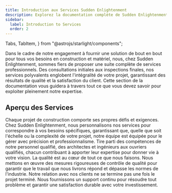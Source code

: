 ```yaml
---
title: Introduction aux Services Sudden Enlightenment
description: Explorez la documentation complète de Sudden Enlightenment pour un examen approfondi de nos outils haut de gamme et services de construction.
sidebar:
  label: Introduction to Services
  order: 2
---
```


  Tabs,
  TabItem,
} from "@astrojs/starlight/components";

Dans le cadre de notre engagement à fournir une solution de bout en bout pour tous vos besoins en construction et matériel, nous, chez Sudden Enlightenment, sommes fiers de proposer une suite complète de services professionnels. Des consultations initiales aux inspections finales, nos services polyvalents englobent l'intégralité de votre projet, garantissant des résultats de qualité et la satisfaction du client. Cette section de la documentation vous guidera à travers tout ce que vous devez savoir pour exploiter pleinement notre expertise.

## Aperçu des Services

<Tabs>
  <TabItem label="Solutions sur Mesure">
    Chaque projet de construction comporte ses propres défis et exigences. Chez Sudden Enlightenment, nous personnalisons nos services pour correspondre à vos besoins spécifiques, garantissant que, quelle que soit l'échelle ou la complexité de votre projet, notre équipe est équipée pour le gérer avec précision et professionnalisme.
  </TabItem>
  <TabItem label="Équipe d'Experts">
    Tire parti des compétences de notre personnel qualifié, des architectes et ingénieurs aux ouvriers qualifiés, chacun contribuant à apporter leur expertise pour donner vie à votre vision.
  </TabItem>
   <TabItem label="Engagement envers la Qualité">
    La qualité est au cœur de tout ce que nous faisons. Nous mettons en œuvre des mesures rigoureuses de contrôle de qualité pour garantir que le travail que nous livrons répond et dépasse les normes de l'industrie.
  </TabItem>
   <TabItem label="Support Continu">
    Notre relation avec nos clients ne se termine pas une fois le projet terminé. Nous fournissons un support continu pour résoudre tout problème et garantir une satisfaction durable avec votre investissement.
  </TabItem>
</Tabs>
